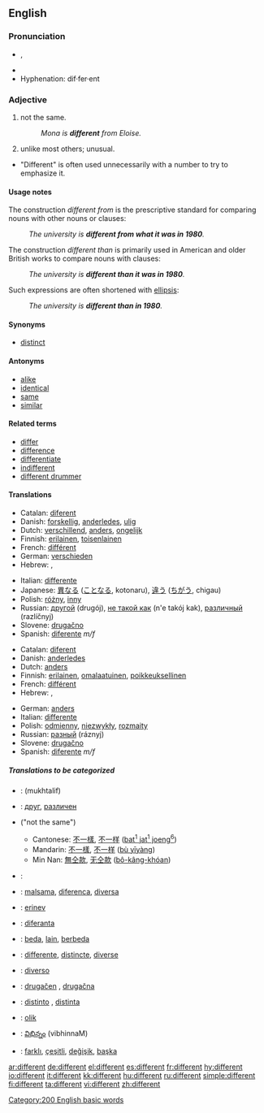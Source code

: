 {{see|différent}}
==English==

{{rank|manner|following|fell|383|different|care|war|short}}

===Pronunciation===
* {{IPA|/'dɪfərənt/}}, {{SAMPA|/"dIf@r@nt/}}
* {{audio|en-us-different.ogg|Audio (US)}}
* Hyphenation: dif·fer·ent

===Adjective===
{{en-adj}}

#not the same.
#:''Mona is '''different''' from Eloise.''
#unlike most others; unusual.
*"Different" is often used unnecessarily with a number to try to emphasize it.

====Usage notes====
The construction ''different from'' is the prescriptive standard for comparing nouns with other nouns or clauses:
:''The university is '''different from what it was in 1980'''.''
The construction ''different than'' is primarily used in American and older British works to compare nouns with clauses:
:''The university is '''different than it was in 1980'''.''
Such expressions are often shortened with [[ellipsis]]:
: ''The university is '''different than in 1980'''.''

====Synonyms====
*[[distinct]]

====Antonyms====
*[[alike]]
*[[identical]]
*[[same]]
*[[similar]]

====Related terms====
*[[differ]]
*[[difference]]
*[[differentiate]]
*[[indifferent]]
*[[different drummer]]

====Translations====
{{trans-top|not the same}}
*Catalan: [[diferent]]
*Danish: [[forskellig]], [[anderledes]], [[ulig]]
*Dutch: [[verschillend]], [[anders]], [[ongelijk]]
*Finnish: [[erilainen]], [[toisenlainen]]
*French: [[différent]]
*German: [[verschieden]]
*Hebrew: {{he-translation|שונה|shoné}} {{m}}, {{he-translation|שונה|shoná}} {{f}}
{{trans-mid}}
*Italian: [[differente]]
*Japanese: [[異なる]] ([[ことなる]], kotonaru), [[違う]] ([[ちがう]], chigau)
*Polish: [[różny]], [[inny]]
*Russian: [[другой]] (drugój), [[не такой как]] (n'e takój kak), [[различный]] (razlíčnyj)
*Slovene: [[drugačno]] {{n}}
*Spanish: [[diferente]] ''m/f''
{{trans-bottom}}

{{trans-top|unlike most others}}
*Catalan: [[diferent]]
*Danish: [[anderledes]]
*Dutch: [[anders]]
*Finnish: [[erilainen]], [[omalaatuinen]], [[poikkeuksellinen]]
*French: [[différent]]
*Hebrew: {{he-translation|שונה|shoné}} {{m}}, {{he-translation|שונה|shoná}} {{f}}
{{trans-mid}}
*German: [[anders]]
*Italian: [[differente]]
*Polish: [[odmienny]], [[niezwykły]], [[rozmaity]]
*Russian: [[разный]] (ráznyj) 
*Slovene: [[drugačno]] {{n}}
*Spanish: [[diferente]] ''m/f''
{{trans-bottom}}

=====Translations to be categorized=====
{{checktrans}}
{{top}}
*{{ttbc|Arabic}}: {{ARchar|[[مختلف]]}} (mukhtalif)
*{{ttbc|Bulgarian}}: [[друг]], [[различен]]
*{{ttbc|Chinese}} ("not the same")
**Cantonese: [[不一樣]], [[不一样]] ([[bat1jat1joeng6|bat<sup>1</sup> jat<sup>1</sup> joeng<sup>6</sup>]])
**Mandarin: [[不一樣]], [[不一样]] ([[bù yīyàng]])
**Min Nan: [[無仝款]], [[无仝款]] ([[bô-kâng-khóan]])
*{{ttbc|Danish}}: 
*{{ttbc|Esperanto}}: [[malsama]], [[diferenca]], [[diversa]]
*{{ttbc|Estonian}}: [[erinev]]
{{mid}}
*{{ttbc|Ido}}: [[diferanta]]
*{{ttbc|Indonesian}}: [[beda]], [[lain]], [[beda|berbeda]]
*{{ttbc|Interlingua}}: [[differente]], [[distincte]], [[diverse]]
*{{ttbc|Italian}}: [[diverso]]
*{{ttbc|Slovene}}: [[drugačen]] {{m}}, [[drugačna]] {{f}}
*{{ttbc|Spanish}}: [[distinto]] {{m}}, [[distinta]] {{f}}
*{{ttbc|Swedish}}: [[olik]] 
*{{ttbc|Telugu}}: [[విభిన్నం]] (vibhinnaM)
*{{ttbc|Turkish}}: [[farklı]], [[çeşitli]], [[değişik]], [[başka]]
{{bottom}}

[[Category:200 English basic words]]

[[ar:different]]
[[de:different]]
[[el:different]]
[[es:different]]
[[fr:different]]
[[hy:different]]
[[io:different]]
[[it:different]]
[[kk:different]]
[[hu:different]]
[[ru:different]]
[[simple:different]]
[[fi:different]]
[[ta:different]]
[[vi:different]]
[[zh:different]]